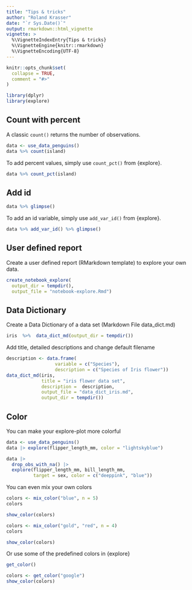 ```yaml
---
title: "Tips & tricks"
author: "Roland Krasser"
date: "`r Sys.Date()`"
output: rmarkdown::html_vignette
vignette: >
  %\VignetteIndexEntry{Tips & tricks}
  %\VignetteEngine{knitr::rmarkdown}
  %\VignetteEncoding{UTF-8}
---
```


```r
knitr::opts_chunk$set(
  collapse = TRUE,
  comment = "#>"
)
```

```r
library(dplyr)
library(explore)
```

## Count with percent

A classic `count()` returns the number of observations.

```r
data <- use_data_penguins()
data %>% count(island)
```

To add percent values, simply use `count_pct()` from {explore}.

```r
data %>% count_pct(island)
```

## Add id

```r
data %>% glimpse()
```

To add an id variable, simply use `add_var_id()` from {explore}.

```r
data %>% add_var_id() %>% glimpse()
```

## User defined report

Create a user defined report (RMarkdown template) to explore your own data.

```r
create_notebook_explore(
  output_dir = tempdir(),
  output_file = "notebook-explore.Rmd")
```

## Data Dictionary

Create a Data Dictionary of a data set (Markdown File data_dict.md)

```R
iris  %>%  data_dict_md(output_dir = tempdir())
```

Add title, detailed descriptions and change default filename

```R
description <- data.frame(
                  variable = c("Species"), 
                  description = c("Species of Iris flower"))
data_dict_md(iris, 
             title = "iris flower data set", 
             description =  description, 
             output_file = "data_dict_iris.md",
             output_dir = tempdir())
```

## Color

You can make your explore-plot more colorful

```r
data <- use_data_penguins()
data |> explore(flipper_length_mm, color = "lightskyblue")
```

```r
data |>
  drop_obs_with_na() |> 
  explore(flipper_length_mm, bill_length_mm, 
          target = sex, color = c("deeppink", "blue"))
```

You can even mix your own colors

```r
colors <- mix_color("blue", n = 5)
colors
```

```r
show_color(colors)
```

```r
colors <- mix_color("gold", "red", n = 4)
colors
```

```r
show_color(colors)
```

Or use some of the predefined colors in {explore}

```r
get_color()
```

```r
colors <- get_color("google")
show_color(colors)
```
